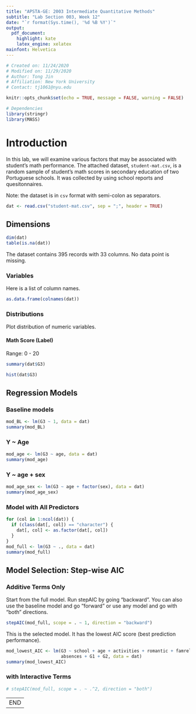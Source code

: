 ```yaml
---
title: "APSTA-GE: 2003 Intermediate Quantitative Methods"
subtitle: "Lab Section 003, Week 12"
date: "`r format(Sys.time(), '%d %B %Y')`"
output: 
  pdf_document:
    highlight: kate
    latex_engine: xelatex
mainfont: Helvetica
---
```


```r
# Created on: 11/24/2020
# Modified on: 11/29/2020
# Author: Tong Jin
# Affiliation: New York University
# Contact: tj1061@nyu.edu

knitr::opts_chunk$set(echo = TRUE, message = FALSE, warning = FALSE)

# Dependencies
library(stringr)
library(MASS)
```

# Introduction {.tabset}

In this lab, we will examine various factors that may be associated with student's math performance. The attached dataset, `student-mat.csv`, is a random sample of student's math scores in secondary education of two Portuguese schools. It was collected by using school reports and quesitonnaires. 

Note: the dataset is in `csv` format with semi-colon as separators. 

```r
dat <- read.csv("student-mat.csv", sep = ";", header = TRUE)
```

## Dimensions

```r
dim(dat)
table(is.na(dat))
```

The dataset contains 395 records with 33 columns. No data point is missing.

### Variables

Here is a list of column names.

```r
as.data.frame(colnames(dat))
```

### Distributions

Plot distribution of numeric variables.

#### Math Score (Label)

Range: 0 - 20

```r
summary(dat$G3)
```

```r
hist(dat$G3)
```

## Regression Models

### Baseline models

```r
mod_BL <- lm(G3 ~ 1, data = dat)
summary(mod_BL)
```

### Y ~ Age

```r
mod_age <- lm(G3 ~ age, data = dat)
summary(mod_age)
```

### Y ~ age + sex

```r
mod_age_sex <- lm(G3 ~ age + factor(sex), data = dat)
summary(mod_age_sex)
```

### Model with All Predictors

```r
for (col in 1:ncol(dat)) {
  if (class(dat[, col]) == "character") {
    dat[, col] <- as.factor(dat[, col])
  }
}
mod_full <- lm(G3 ~ ., data = dat)
summary(mod_full)
```

## Model Selection: Step-wise AIC

### Additive Terms Only

Start from the full model. Run stepAIC by going "backward". You can also use the baseline model and go "forward" or use any model and go with "both" directions.

```r
stepAIC(mod_full, scope = . ~ 1, direction = "backward")
```

This is the selected model. It has the lowest AIC score (best prediction performance).

```r
mod_lowest_AIC <- lm(G3 ~ school + age + activities + romantic + famrel + Walc + 
                     absences + G1 + G2, data = dat)
summary(mod_lowest_AIC)
```

### with Interactive Terms

```r
# stepAIC(mod_full, scope = . ~ .^2, direction = "both")
```

---
END
---